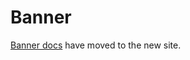 
<Meta title="Components/Status and Feedback/Banner" />

# Banner

[Banner docs](https://atlantis.getjobber.com/components/Banner) have moved to the new site.

